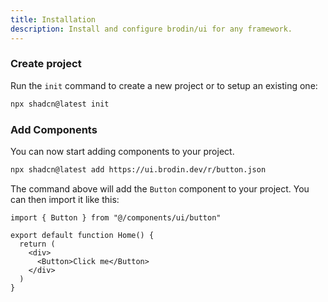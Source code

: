 ```yaml
---
title: Installation
description: Install and configure brodin/ui for any framework.
---
```


<Steps>

### Create project

Run the `init` command to create a new project or to setup an existing one:

```bash
npx shadcn@latest init
```

### Add Components

You can now start adding components to your project.

```bash
npx shadcn@latest add https://ui.brodin.dev/r/button.json
```

The command above will add the `Button` component to your project. You can then import it like this:

```tsx {1,6} showLineNumbers title="app/page.tsx"
import { Button } from "@/components/ui/button"

export default function Home() {
  return (
    <div>
      <Button>Click me</Button>
    </div>
  )
}
```

</Steps>
